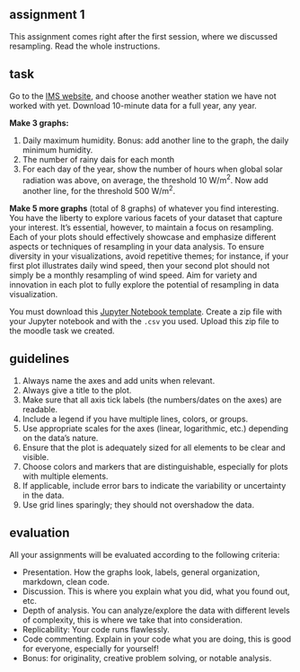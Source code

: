 ## assignment 1

This assignment comes right after the first session, where we discussed resampling.
Read the whole instructions.

## task

Go to the [IMS website](https://ims.gov.il/en/data_gov){target="_blank"}, and choose another weather station we have not worked with yet. Download 10-minute data for a full year, any year.

**Make 3 graphs:**

1. Daily maximum humidity. Bonus: add another line to the graph, the daily minimum humidity.
1. The number of rainy dais for each month
1. For each day of the year, show the number of hours when global solar radiation was above, on average, the threshold 10 W/m$^2$. Now add another line, for the threshold 500 W/m$^2$.

**Make 5 more graphs** (total of 8 graphs) of whatever you find interesting. You have the liberty to explore various facets of your dataset that capture your interest. It's essential, however, to maintain a focus on resampling. Each of your plots should effectively showcase and emphasize different aspects or techniques of resampling in your data analysis. To ensure diversity in your visualizations, avoid repetitive themes; for instance, if your first plot illustrates daily wind speed, then your second plot should not simply be a monthly resampling of wind speed. Aim for variety and innovation in each plot to fully explore the potential of resampling in data visualization.

You must download this <a href="/assignments/assignment1-template.ipynb" download>Jupyter Notebook template</a>. Create a zip file with your Jupyter notebook and with the `.csv` you used. Upload this zip file to the moodle task we created.

## guidelines

1. Always name the axes and add units when relevant.
1. Always give a title to the plot.
1. Make sure that all axis tick labels (the numbers/dates on the axes) are readable.
1. Include a legend if you have multiple lines, colors, or groups.
1. Use appropriate scales for the axes (linear, logarithmic, etc.) depending on the data's nature.
1. Ensure that the plot is adequately sized for all elements to be clear and visible.
1. Choose colors and markers that are distinguishable, especially for plots with multiple elements.
1. If applicable, include error bars to indicate the variability or uncertainty in the data.
1. Use grid lines sparingly; they should not overshadow the data.

## evaluation

All your assignments will be evaluated according to the following criteria:

- Presentation. How the graphs look, labels, general organization, markdown, clean code.
- Discussion. This is where you explain what you did, what you found out, etc.
- Depth of analysis. You can analyze/explore the data with different levels of complexity, this is where we take that into consideration.
- Replicability: Your code runs flawlessly.
- Code commenting. Explain in your code what you are doing, this is good for everyone, especially for yourself!
- Bonus: for originality, creative problem solving, or notable analysis.